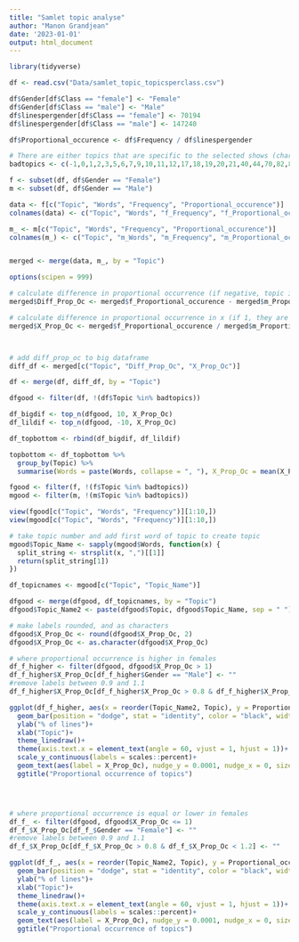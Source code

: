 ```yaml
---
title: "Samlet topic analyse"
author: "Manon Grandjean"
date: '2023-01-01'
output: html_document
---
```


```r
library(tidyverse)
```


```r
df <- read.csv("Data/samlet_topic_topicsperclass.csv")
```


```r
df$Gender[df$Class == "female"] <- "Female"
df$Gender[df$Class == "male"] <- "Male"
df$linespergender[df$Class == "female"] <- 70194
df$linespergender[df$Class == "male"] <- 147240

df$Proportional_occurence <- df$Frequency / df$linespergender
```


```r
# There are either topics that are specific to the selected shows (character names), or have vague representations
badtopics <- c(-1,0,1,2,3,5,6,7,9,10,11,12,17,18,19,20,21,40,44,70,82,86)
```


```r
f <- subset(df, df$Gender == "Female")
m <- subset(df, df$Gender == "Male")

data <- f[c("Topic", "Words", "Frequency", "Proportional_occurence")]
colnames(data) <- c("Topic", "Words", "f_Frequency", "f_Proportional_occurence")

m_ <- m[c("Topic", "Words", "Frequency", "Proportional_occurence")]
colnames(m_) <- c("Topic", "m_Words", "m_Frequency", "m_Proportional_occurence")


merged <- merge(data, m_, by = "Topic")

options(scipen = 999)

# calculate difference in proportional occurrence (if negative, topic is less frequent in female group)
merged$Diff_Prop_Oc <- merged$f_Proportional_occurence - merged$m_Proportional_occurence

# calculate difference in proportional occurrence in x (if 1, they are equal, if > 1 it is more frequent in female group)
merged$X_Prop_Oc <- merged$f_Proportional_occurence / merged$m_Proportional_occurence



# add diff_prop_oc to big dataframe
diff_df <- merged[c("Topic", "Diff_Prop_Oc", "X_Prop_Oc")]

df <- merge(df, diff_df, by = "Topic")
```


```r
dfgood <- filter(df, !(df$Topic %in% badtopics))

df_bigdif <- top_n(dfgood, 10, X_Prop_Oc)
df_lildif <- top_n(dfgood, -10, X_Prop_Oc)

df_topbottom <- rbind(df_bigdif, df_lildif)

topbottom <- df_topbottom %>%
  group_by(Topic) %>%
  summarise(Words = paste(Words, collapse = ", "), X_Prop_Oc = mean(X_Prop_Oc))
```


```r
fgood <- filter(f, !(f$Topic %in% badtopics))
mgood <- filter(m, !(m$Topic %in% badtopics))

view(fgood[c("Topic", "Words", "Frequency")][1:10,])
view(mgood[c("Topic", "Words", "Frequency")][1:10,])
```


```r
# take topic number and add first word of topic to create topic
mgood$Topic_Name <- sapply(mgood$Words, function(x) {
  split_string <- strsplit(x, ",")[[1]]
  return(split_string[1])
})

df_topicnames <- mgood[c("Topic", "Topic_Name")]

dfgood <- merge(dfgood, df_topicnames, by = "Topic")
dfgood$Topic_Name2 <- paste(dfgood$Topic, dfgood$Topic_Name, sep = " ")
```


```r
# make labels rounded, and as characters
dfgood$X_Prop_Oc <- round(dfgood$X_Prop_Oc, 2)
dfgood$X_Prop_Oc <- as.character(dfgood$X_Prop_Oc)

# where proportional occurrence is higher in females
df_f_higher <- filter(dfgood, dfgood$X_Prop_Oc > 1)
df_f_higher$X_Prop_Oc[df_f_higher$Gender == "Male"] <- ""
#remove labels between 0.9 and 1.1
df_f_higher$X_Prop_Oc[df_f_higher$X_Prop_Oc > 0.8 & df_f_higher$X_Prop_Oc < 1.2] <- ""

ggplot(df_f_higher, aes(x = reorder(Topic_Name2, Topic), y = Proportional_occurence, fill = Gender))+
  geom_bar(position = "dodge", stat = "identity", color = "black", width = 0.7)+
  ylab("% of lines")+
  xlab("Topic")+
  theme_linedraw()+
  theme(axis.text.x = element_text(angle = 60, vjust = 1, hjust = 1))+
  scale_y_continuous(labels = scales::percent)+
  geom_text(aes(label = X_Prop_Oc), nudge_y = 0.0001, nudge_x = 0, size = 3)+
  ggtitle("Proportional occurrence of topics")




# where proportional occurrence is equal or lower in females
df_f_ <- filter(dfgood, dfgood$X_Prop_Oc <= 1)
df_f_$X_Prop_Oc[df_f_$Gender == "Female"] <- ""
#remove labels between 0.9 and 1.1
df_f_$X_Prop_Oc[df_f_$X_Prop_Oc > 0.8 & df_f_$X_Prop_Oc < 1.2] <- ""

ggplot(df_f_, aes(x = reorder(Topic_Name2, Topic), y = Proportional_occurence, fill = Gender))+
  geom_bar(position = "dodge", stat = "identity", color = "black", width = 0.7)+
  ylab("% of lines")+
  xlab("Topic")+
  theme_linedraw()+
  theme(axis.text.x = element_text(angle = 60, vjust = 1, hjust = 1))+
  scale_y_continuous(labels = scales::percent)+
  geom_text(aes(label = X_Prop_Oc), nudge_y = 0.0001, nudge_x = 0, size = 3)+
  ggtitle("Proportional occurrence of topics")
```




